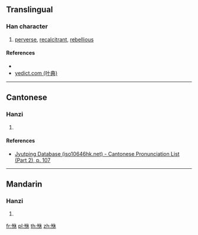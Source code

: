 ==Translingual==

===Han character===
{{Han char|rn=61|rad=心|as=06|sn=9|four=94090|canj=POD|ids=⿰忄休}}

# [[perverse]], [[recalcitrant]], [[rebellious]]

====References====
* {{Han ref|kx=0384.220|dkj=10564|dj=0715.050|hdz=42296.060|uh=6058|ud=24664|bh=CECF|bd=52943}}
* [http://yedict.com/htm/60/6058.htm yedict.com (叶典)]

----

==Cantonese==

===Hanzi===
{{yue-hanzi|jyut=jau1|y=yau1}}

# {{defn|lang=yue|sort=心06}}

====References====
* [http://www.iso10646hk.net/jp/document/download.jsp Jyutping Database (iso10646hk.net) - Cantonese Pronunciation List (Part 2), p. 107]

----

==Mandarin==

===Hanzi===
{{cmn-hanzi|pin=[[qiū]] ([[qiu1]])|wg=ch'iu<sup>1</sup>}}

# {{defn|lang=cmn|sort=心06}}

[[fr:恘]]
[[pl:恘]]
[[th:恘]]
[[zh:恘]]